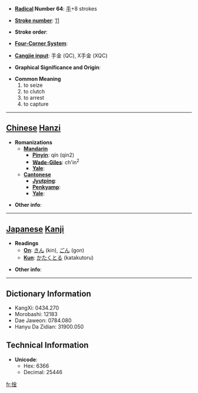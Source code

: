 * '''[[Wiktionary:Chinese radical index| Radical]] Number 64''': [[Wiktionary:Chinese radical index 手|手]]+8 strokes

* '''[[Wiktionary:Chinese total strokes index|Stroke number]]''': [[Wiktionary:Chinese total strokes index 11|11]]

* '''Stroke order''': 

* '''[[Wiktionary:Chinese four corner index|Four-Corner System]]''': 

* '''[[Wiktionary:Chinese Cangjie index|Cangjie input]]''': 手金 (QC), X手金 (XQC)

* '''Graphical Significance and Origin''': 

* '''Common Meaning'''
*#to seize
*# to clutch
*# to arrest
*# to capture


----

== [[Chinese]] [[Hanzi]] ==

* '''Romanizations'''
** '''[[Mandarin]]'''
*** '''[[Pinyin]]''': qín (qin2)
*** '''[[Wade-Giles]]''': ch'in<sup>2</sup>
*** '''[[Yale]]''': 
** '''[[Cantonese]]'''
*** '''[[Jyutping]]''':
*** '''[[Penkyamp]]''': 
*** '''[[Yale]]''': 

* '''Other info''': 

----

== [[Japanese]] [[Kanji]] ==

* '''Readings'''
** '''[[On]]''': [[きん]] (kin), [[ごん]] (gon)
** '''[[Kun]]''': [[かたくとる]] (katakutoru)

* '''Other info''':  

----

== Dictionary Information ==

* KangXi: 0434.270
* Morobashi: 12183
* Dae Jaweon: 0784.080
* Hanyu Da Zidian: 31900.050

== Technical Information ==

* '''Unicode''':
** Hex: 6366
** Decimal: 25446

[[fr:捦]]